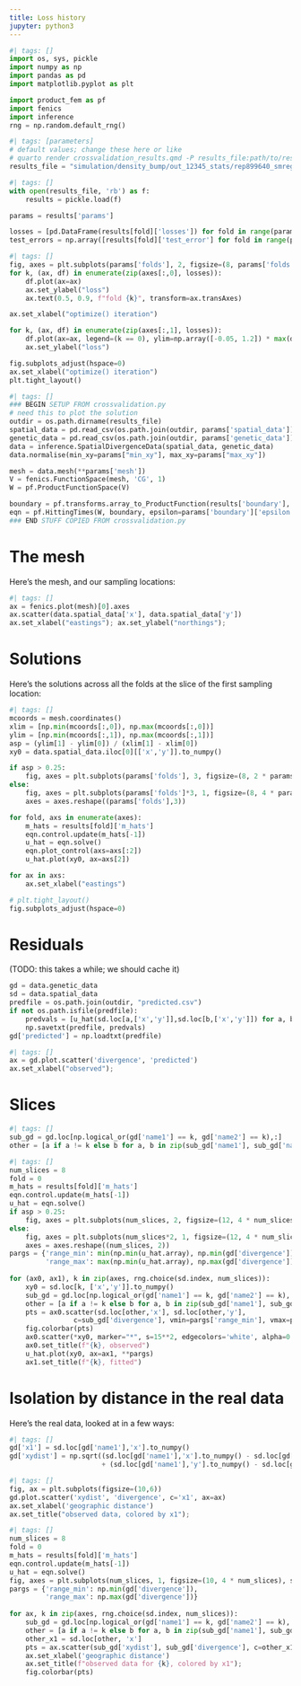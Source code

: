 ```yaml
---
title: Loss history
jupyter: python3
---
```


```python
#| tags: []
import os, sys, pickle
import numpy as np
import pandas as pd
import matplotlib.pyplot as plt

import product_fem as pf
import fenics
import inference
rng = np.random.default_rng()
```

```python
#| tags: [parameters]
# default values; change these here or like
# quarto render crossvalidation_results.qmd -P results_file:path/to/results.pkl
results_file = "simulation/density_bump/out_12345_stats/rep899640_smreg_n5_0/results.pkl"
```

```python
#| tags: []
with open(results_file, 'rb') as f:
    results = pickle.load(f)

params = results['params']

losses = [pd.DataFrame(results[fold]['losses']) for fold in range(params['folds'])]
test_errors = np.array([results[fold]['test_error'] for fold in range(params['folds'])])
```



```python
#| tags: []
fig, axes = plt.subplots(params['folds'], 2, figsize=(8, params['folds'] * 2), sharex=True)
for k, (ax, df) in enumerate(zip(axes[:,0], losses)):
    df.plot(ax=ax)
    ax.set_ylabel("loss")
    ax.text(0.5, 0.9, f"fold {k}", transform=ax.transAxes)

ax.set_xlabel("optimize() iteration")

for k, (ax, df) in enumerate(zip(axes[:,1], losses)):
    df.plot(ax=ax, legend=(k == 0), ylim=np.array([-0.05, 1.2]) * max(df.iloc[int(df.shape[0]/2):,:].max()))
    ax.set_ylabel("loss")

fig.subplots_adjust(hspace=0)
ax.set_xlabel("optimize() iteration")
plt.tight_layout()
```

```python
#| tags: []
### BEGIN SETUP FROM crossvalidation.py
# need this to plot the solution
outdir = os.path.dirname(results_file)
spatial_data = pd.read_csv(os.path.join(outdir, params['spatial_data']))
genetic_data = pd.read_csv(os.path.join(outdir, params['genetic_data']))
data = inference.SpatialDivergenceData(spatial_data, genetic_data)
data.normalise(min_xy=params["min_xy"], max_xy=params["max_xy"])

mesh = data.mesh(**params['mesh'])
V = fenics.FunctionSpace(mesh, 'CG', 1)
W = pf.ProductFunctionSpace(V)

boundary = pf.transforms.array_to_ProductFunction(results['boundary'], W)
eqn = pf.HittingTimes(W, boundary, epsilon=params['boundary']['epsilon'])
### END STUFF COPIED FROM crossvalidation.py
```

# The mesh

Here's the mesh, and our sampling locations:

```python
#| tags: []
ax = fenics.plot(mesh)[0].axes
ax.scatter(data.spatial_data['x'], data.spatial_data['y'])
ax.set_xlabel("eastings"); ax.set_ylabel("northings");
```

# Solutions

Here's the solutions across all the folds at the slice
of the first sampling location:

```python
#| tags: []
mcoords = mesh.coordinates()
xlim = [np.min(mcoords[:,0]), np.max(mcoords[:,0])]
ylim = [np.min(mcoords[:,1]), np.max(mcoords[:,1])]
asp = (ylim[1] - ylim[0]) / (xlim[1] - xlim[0])
xy0 = data.spatial_data.iloc[0][['x','y']].to_numpy()

if asp > 0.25:
    fig, axes = plt.subplots(params['folds'], 3, figsize=(8, 2 * params['folds']), sharex='col', sharey='col')
else:
    fig, axes = plt.subplots(params['folds']*3, 1, figsize=(8, 4 * params['folds']), sharex='col', sharey='col')
    axes = axes.reshape((params['folds'],3))

for fold, axs in enumerate(axes):
    m_hats = results[fold]['m_hats']
    eqn.control.update(m_hats[-1])
    u_hat = eqn.solve()
    eqn.plot_control(axs=axs[:2])
    u_hat.plot(xy0, ax=axs[2])

for ax in axs:
    ax.set_xlabel("eastings")

# plt.tight_layout()
fig.subplots_adjust(hspace=0)
```

# Residuals

(TODO: this takes a while; we should cache it)

```python
gd = data.genetic_data
sd = data.spatial_data
predfile = os.path.join(outdir, "predicted.csv")
if not os.path.isfile(predfile):
    predvals = [u_hat(sd.loc[a,['x','y']],sd.loc[b,['x','y']]) for a, b in zip(gd['name1'], gd['name2'])]
    np.savetxt(predfile, predvals)
gd['predicted'] = np.loadtxt(predfile)
```

```python
#| tags: []
ax = gd.plot.scatter('divergence', 'predicted')
ax.set_xlabel("observed");
```

# Slices

```python
#| tags: []
sub_gd = gd.loc[np.logical_or(gd['name1'] == k, gd['name2'] == k),:]
other = [a if a != k else b for a, b in zip(sub_gd['name1'], sub_gd['name2'])]
```

```python
#| tags: []
num_slices = 8
fold = 0
m_hats = results[fold]['m_hats']
eqn.control.update(m_hats[-1])
u_hat = eqn.solve()
if asp > 0.25:
    fig, axes = plt.subplots(num_slices, 2, figsize=(12, 4 * num_slices), sharex=True, sharey=True)
else:
    fig, axes = plt.subplots(num_slices*2, 1, figsize=(12, 4 * num_slices), sharex=True, sharey=True)
    axes = axes.reshape((num_slices, 2))
pargs = {'range_min': min(np.min(u_hat.array), np.min(gd['divergence'])),
         'range_max': max(np.min(u_hat.array), np.max(gd['divergence']))}
         
for (ax0, ax1), k in zip(axes, rng.choice(sd.index, num_slices)):
    xy0 = sd.loc[k, ['x','y']].to_numpy()
    sub_gd = gd.loc[np.logical_or(gd['name1'] == k, gd['name2'] == k),:]
    other = [a if a != k else b for a, b in zip(sub_gd['name1'], sub_gd['name2'])]
    pts = ax0.scatter(sd.loc[other,'x'], sd.loc[other,'y'],
                c=sub_gd['divergence'], vmin=pargs['range_min'], vmax=pargs['range_max'])
    fig.colorbar(pts)
    ax0.scatter(*xy0, marker="*", s=15**2, edgecolors='white', alpha=0.6)
    ax0.set_title(f"{k}, observed")
    u_hat.plot(xy0, ax=ax1, **pargs)
    ax1.set_title(f"{k}, fitted")
```

# Isolation by distance in the real data

Here's the real data, looked at in a few ways:

```python
#| tags: []
gd['x1'] = sd.loc[gd['name1'],'x'].to_numpy()
gd['xydist'] = np.sqrt((sd.loc[gd['name1'],'x'].to_numpy() - sd.loc[gd['name2'],'x'].to_numpy())**2
                       + (sd.loc[gd['name1'],'y'].to_numpy() - sd.loc[gd['name2'],'y'].to_numpy())**2)
```

```python
#| tags: []
fig, ax = plt.subplots(figsize=(10,6))
gd.plot.scatter('xydist', 'divergence', c='x1', ax=ax)
ax.set_xlabel('geographic distance')
ax.set_title("observed data, colored by x1");
```

```python
#| tags: []
num_slices = 8
fold = 0
m_hats = results[fold]['m_hats']
eqn.control.update(m_hats[-1])
u_hat = eqn.solve()
fig, axes = plt.subplots(num_slices, 1, figsize=(10, 4 * num_slices), sharex=True, sharey=True)
pargs = {'range_min': np.min(gd['divergence']),
         'range_max': np.max(gd['divergence'])}
         
for ax, k in zip(axes, rng.choice(sd.index, num_slices)):
    sub_gd = gd.loc[np.logical_or(gd['name1'] == k, gd['name2'] == k),:]
    other = [a if a != k else b for a, b in zip(sub_gd['name1'], sub_gd['name2'])]
    other_x1 = sd.loc[other, 'x']
    pts = ax.scatter(sub_gd['xydist'], sub_gd['divergence'], c=other_x1)
    ax.set_xlabel('geographic distance')
    ax.set_title(f"observed data for {k}, colored by x1");
    fig.colorbar(pts)
```

